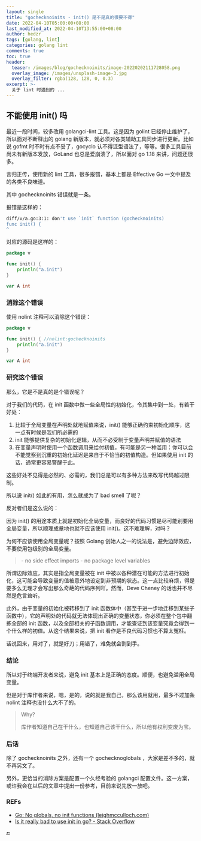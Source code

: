```yaml
---
layout: single
title: "gochecknoinits - init() 是不是真的很要不得"
date: 2022-04-10T05:00:00+08:00
last_modified_at: 2022-04-10T13:55:00+08:00
author: hedzr
tags: [golang, lint]
categories: golang lint
comments: true
toc: true
header:
  teaser: /images/blog/gochecknoinits/image-20220202111728058.png
  overlay_image: /images/unsplash-image-3.jpg
  overlay_filter: rgba(128, 128, 0, 0.3)
excerpt: >-
  关于 lint 时遇到的 ...
---
```


## 不能使用 init() 吗

最近一段时间，较多改用 golangci-lint 工具。这是因为 golint 已经停止维护了，所以面对不断释出的 golang 新版本，就必须对各类辅助工具同步进行更新。比如说 gofmt 时不时有点不妥了，gocyclo 认不得泛型语法了，等等。很多工具目前尚未有新版本发放，GoLand 也总是爱崩溃了，所以面对 go 1.18 来讲，问题还很多。

言归正传，使用新的 lint 工具，很多报错，基本上都是 Effective Go 一文中提及的各类不良味道。

其中 gochecknoinits 错误就是一条。

报错是这样的：

```bash
diff/v/a.go:3:1: don't use `init` function (gochecknoinits)
func init() {
^

```

对应的源码是这样的：

```go
package v

func init() {
	println("a.init")
}

var A int
```

### 消除这个错误

使用 nolint 注释可以消除这个错误：

```go
package v

func init() { //nolint:gochecknoinits
	println("a.init")
}

var A int
```

### 研究这个错误

那么，它是不是真的是个错误呢？

对于我们的代码，在 init 函数中做一些全局性的初始化，令其集中到一处，有若干好处：

1. 比较于全局变量在声明处就地赋值来说，init() 能够正确约束初始化顺序，这一点有时候是我们所必需的
2. init 能够提供复杂的初始化逻辑，从而不必受制于变量声明并赋值的语法
3. 在变量声明时使用一个函数调用来给付初值，有可能是另一种滥用：你可以会不能觉察到沉重的初始化延迟是来自于不恰当的初值构造。但如果使用 init 的话，通常更容易警醒于此。

这些好处不见得是必然的、必需的，我们总是可以有多种方法来改写代码越过限制。

所以说 init() 如此的有用，怎么就成为了 bad smell 了呢？

反对者们是这么说的：

因为 init() 的用途本质上就是初始化全局变量，而良好的代码习惯是尽可能别要用全局变量，所以顺理成章地也就不应该使用 init()。这不难理解，对吗？

为何不应该使用全局变量呢？按照 Golang 创始人之一的说法是，避免边际效应，不要使用包级别的全局变量。

> \- no side effect imports
> \- no package level variables

所谓边际效应，其实是指全局变量被在 init 中被以各种潜在可能的方法进行初始化，这可能会导致变量的值被意外地设定到非预期的状态。这一点比较麻烦，得是要多么无理才会写出那么奇葩的代码序列吖。然而，Deve Cheney 的话也并不尽然是危言耸听。

此外，由于变量的初始化被转移到了 init 函数体中（甚至于进一步地迁移到某些子函数中），它的声明处的代码就无法体现出正确的变量状态，你必须在整个包中翻拣全部的 init 函数，以及全部相关的子函数调用，才能查证到该变量究竟会得到一个什么样的初值。从这个结果来说，把 init 看作是不良代码习惯也不算太冤枉。

话说回来，用对了，就是好刀；用错了，难免就会割到手。

### 结论

所以对于终端开发者来说，避免 init 基本上是正确的态度。顺便，也避免滥用全局变量。

但是对于库作者来说，嗯，是的，说的就是我自己，那么该用就用，最多不过加条 nolint 注释也没什么大不了的。

> Why?
>
> 库作者知道自己在干什么，也知道自己该干什么，所以他有权利变废为宝。

### 后话

除了 gochecknoinits 之外，还有一个 gochecknoglobals ，大家是差不多的，就不再另文了。

另外，更恰当的消除方案是配置一个久经考验的 golangci 配置文件。这一方案，或许我会在以后的文章中提出一份参考，目前来说先放一放吧。

### REFs

- [Go: No globals, no init functions (leighmcculloch.com)](https://leighmcculloch.com/posts/tool-go-check-no-globals-no-inits/)
- [Is it really bad to use init in go? - Stack Overflow](https://stackoverflow.com/questions/56039154/is-it-really-bad-to-use-init-in-go)

🔚
